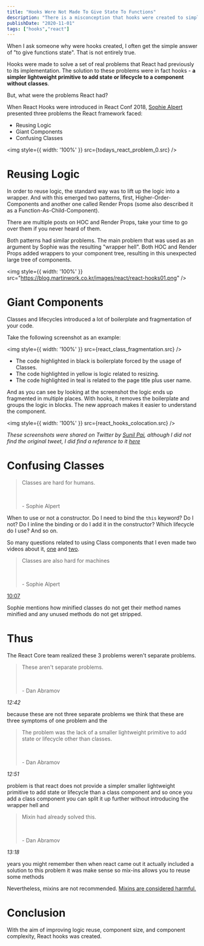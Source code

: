 ```yaml
---
title: "Hooks Were Not Made To Give State To Functions"
description: "There is a misconception that hooks were created to simply give state to functions. This post goes over the reasons hooks were created and why you should know them."
publishDate: "2020-11-01"
tags: ["hooks","react"]
---
```


When I ask someone why were hooks created, I often get the simple answer of "to give functions state". That is not entirely true.

Hooks were made to solve a set of real problems that React had previously to its implementation. The solution to these problems were in fact hooks - **a simpler lightweight primitive to add state or lifecycle to a component without classes**.

But, what were the problems React had?

When React Hooks were introduced in React Conf 2018, [Sophie Alpert](https://twitter.com/sophiebits) presented three problems the React framework faced:

- Reusing Logic
- Giant Components
- Confusing Classes


<img style={{ width: '100%' }} src={todays_react_problem_0.src} />


# Reusing Logic

In order to reuse logic, the standard way was to lift up the logic into a wrapper. And with this emerged two patterns, first, Higher-Order-Components and another one called Render Props (some also described it as a Function-As-Child-Component).

There are multiple posts on HOC and Render Props, take your time to go over them if you never heard of them.


Both patterns had similar problems. The main problem that was used as an argument by Sophie was the resulting "wrapper hell". Both HOC and Render Props added wrappers to your component tree, resulting in this unexpected large tree of components.

<img style={{ width: '100%' }} src="https://blog.martinwork.co.kr/images/react/react-hooks01.png" />


# Giant Components

Classes and lifecycles introduced a lot of boilerplate and fragmentation of your code.

Take the following screenshot as an example:

<img style={{ width: '100%' }} src={react_class_fragmentation.src} />

* The code highlighted in black is boilerplate forced by the usage of Classes.
* The code highlighted in yellow is logic related to resizing.
* The code highlighted in teal is related to the page title plus user name.

And as you can see by looking at the screenshot the logic ends up fragmented in multiple places. With hooks, it removes the boilerplate and groups the logic in blocks. The new approach makes it easier to understand the component.

<img style={{ width: '100%' }} src={react_hooks_colocation.src} />

*These screenshots were shared on Twitter by [Sunil Pai](https://twitter.com/threepointone), although I did not find the original tweet, I did find a reference to it [here](https://twitter.com/housecor/status/1141361071770542082?s=20)*


# Confusing Classes

<blockquote class="comment">
<p>
  Classes are hard for humans.
</p>
<br/>
<p>
- Sophie Alpert
</p>
</blockquote>

When to use or not a constructor. Do I need to bind the `this` keyword? Do I not? Do I inline the binding or do I add it in the constructor? Which lifecycle do I use? And so on.

So many questions related to using Class components that I even made two videos about it, [one](https://www.youtube.com/watch?v=tIK8ndsC4SE) and [two](https://www.youtube.com/watch?v=pTREFnFCh5E&t=2s).


<blockquote class="comment">
<p>
  Classes are also hard for machines
</p>
<br/>
<p>
- Sophie Alpert
</p>
</blockquote>


[10:07](https://youtu.be/dpw9EHDh2bM?t=607)

Sophie mentions how minified classes do not get their method names minified and any unused methods do not get stripped.



# Thus

The React Core team realized these 3 problems weren't separate problems.



<blockquote class="comment">
<p>
  These aren't separate problems.
</p>
<br/>
<p>
- Dan Abramov
</p>
</blockquote>

<i>12:42</i> <p class="was_said">because these are not three separate problems we think that these are three symptoms of one problem and the</p>



<blockquote class="comment">
<p>
  The problem was the lack of a smaller lightweight primitive to add state or lifecycle other than classes.
</p>
<br/>
<p>
- Dan Abramov
</p>
</blockquote>

<i>12:51</i> <p class="was_said">
problem is that react does not provide a
simpler smaller lightweight primitive to
add state or lifecycle than a class
component and so once you add a class
component you can split it up further
without introducing the wrapper hell and
</p>

<blockquote class="comment">
<p>
   Mixin had already solved this.
</p>
<br/>
<p>
- Dan Abramov
</p>
</blockquote>

<i>13:18</i> <p class="was_said">
years you might remember then when react
came out it actually included a solution
to this problem it was make sense so
mix-ins allows you to reuse some methods
</p>


Nevertheless, mixins are not recommended. [Mixins are considered harmful.](https://reactjs.org/blog/2016/07/13/mixins-considered-harmful.html)

# Conclusion

With the aim of improving logic reuse, component size, and component complexity, React hooks was created.

